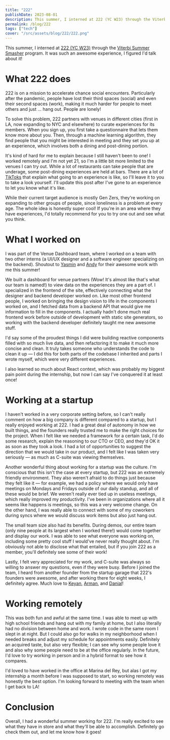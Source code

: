 ```yaml
---
title: "222"
publishDate: 2023-08-01
description: This summer, I interned at 222 (YC W23) through the Viterbi Summer Smasher program.
permalink: /blog/222
tags: ["tech"]
cover: "/src/assets/blog/222/222.png"
---
```



This summer, I interned at [222 (YC W23)](https://222.place) through the [Viterbi Summer Smasher](https://viterbiinnovation.usc.edu/competitions-and-programs/summer-smasher-2/) program. It was such an awesome experience, I figured I'd talk about it!

# What 222 does

222 is on a mission to accelerate chance social encounters. Particularly after the pandemic, people have lost their third spaces (social) and even their second spaces (work), making it much harder for people to meet others and just … hang out. People are lonely!

To solve this problem, 222 partners with venues in different cities (first in LA, now expanding to NYC and elsewhere) to curate experiences for its members. When you sign up, you first take a questionnaire that lets them know more about you. Then, through a machine learning algorithm, they find people that you might be interested in meeting and they set you up at an experience, which involves both a dining and post-dining portion.

It's kind of hard for me to explain because I still haven't been to one! I worked remotely and I'm not yet 21, so I'm a little bit more limited to the venues I can try out. While a lot of restaurants can take people that are underage, some post-dining experiences are held at bars. There are a lot of [TikToks](https://www.tiktok.com/tag/222place) that explain what going to an experience is like, so I'll leave it to you to take a look yourself. I'll update this post after I've gone to an experience to let you know what it's like.

While their current target audience is mostly Gen Zers, they're working on expanding to other groups of people, since loneliness is a problem at every age. The whole idea is honestly super cool! If you're in an area where they have experiences, I'd totally recommend for you to try one out and see what you think.

# What I worked on

I was part of the Venue Dashboard team, where I worked on a team with two other interns (a UI/UX designer and a software engineer specializing on the backend). Shoutout to [Yasmin](https://www.linkedin.com/in/yasminsjohnson/) and [Andy](https://www.linkedin.com/in/bairenchen/) for their awesome work with me this summer!

We built a dashboard for venue partners (Wow! It's almost like that's what our team is named!) to view data on the experiences they are a part of. I specialized in the frontend of the site, effectively connecting what the designer and backend developer worked on. Like most other frontend people, I worked on bringing the design vision to life in the components I worked on, and I fetched data from a backend API that would give me information to fill in the components. I actually hadn't done much real frontend work before outside of development with static site generators, so working with the backend developer definitely taught me new awesome stuff.

I'd say some of the proudest things I did were building reactive components filled with so much live data, and then refactoring it to make it much more concise and clean. It truly takes someone who understands the code to clean it up &mdash; I did this for both parts of the codebase I inherited and parts I wrote myself, which were very different experiences.

I also learned so much about React context, which was probably my biggest pain point during the internship, but now I can say I've conquered it at least once!

# Working at a startup

I haven't worked in a very corporate setting before, so I can't really comment on how a big company is different compared to a startup, but I really enjoyed working at 222. I had a great deal of autonomy in how we built things, and the founders really trusted me to make the right choices for the project. When I felt like we needed a framework for a certain task, I'd do some research, explain the reasoning to our CTO or CEO, and they'd OK it as soon as they took a look. I had a lot of opportunities to suggest the direction that we would take in our product, and I felt like I was taken very seriously &mdash; as much as C-suite was viewing themselves.

Another wonderful thing about working for a startup was the culture. I'm conscious that this isn't the case at every startup, but 222 was an extremely friendly environment. They also weren't afraid to do things just because they felt like it &mdash; for example, we had a policy where we would only have meetings on Mondays and Fridays outside of our daily standup, and all of these would be brief. We weren't really ever tied up in useless meetings, which really improved my productivity. I've been in organizations where all it seems like happens is meetings, so this was a very welcome change. On the other hand, I was really able to connect with some of my coworkers during syncs where we would discuss work items but also just hang out.

The small team size also had its benefits. During demos, our entire team (only nine people at its largest when I worked there!) would come together and display our work. I was able to see what everyone was working on, including some pretty cool stuff I would've never really thought about. I'm obviously not able to disclose what that entailed, but if you join 222 as a member, you'll definitely see some of their work!

Lastly, I felt very appreciated for my work, and C-suite was always so willing to answer my questions, even if they were busy. Before I joined the team, I heard from another founder from the startup garage that 222's founders were awesome, and after working there for eight weeks, I definitely agree. Much love to [Keyan](https://www.linkedin.com/in/kaaazemian/), [Arman](https://www.linkedin.com/in/arman-roshannai/), and [Danial](https://www.linkedin.com/in/danialhashemi/)!

# Working remotely

This was both fun and awful at the same time. I was able to meet up with high school friends and hang out with my family at home, but I also literally had no division between home and work. I wrote code in the same room I slept in at night. But I could also go for walks in my neighborhood when I needed breaks and adjust my schedule for appointments easily. Definitely an acquired taste, but also very flexible; I can see why some people love it and also why some people need to be at the office regularly. In the future, I'd love to try working in person and in a hybrid format to see how it compares.

I'd loved to have worked in the office at Marina del Rey, but alas I got my internship a month before I was supposed to start, so working remotely was honestly the best option. I'm looking forward to meeting with the team when I get back to LA!

# Conclusion

Overall, I had a wonderful summer working for 222. I'm really excited to see what they have in store and what they'll be able to accomplish. Definitely go check them out, and let me know how it goes!
